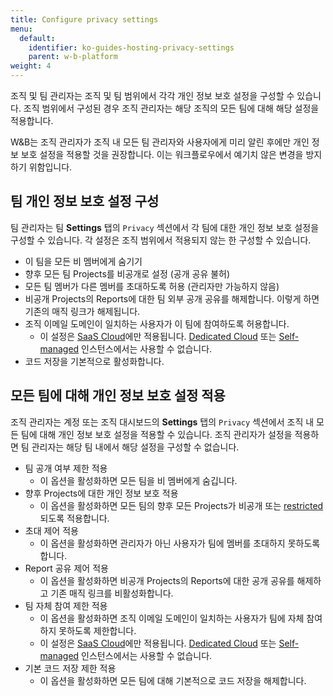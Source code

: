 ```yaml
---
title: Configure privacy settings
menu:
  default:
    identifier: ko-guides-hosting-privacy-settings
    parent: w-b-platform
weight: 4
---
```


조직 및 팀 관리자는 조직 및 팀 범위에서 각각 개인 정보 보호 설정을 구성할 수 있습니다. 조직 범위에서 구성된 경우 조직 관리자는 해당 조직의 모든 팀에 대해 해당 설정을 적용합니다.

<Note>
W&B는 조직 관리자가 조직 내 모든 팀 관리자와 사용자에게 미리 알린 후에만 개인 정보 보호 설정을 적용할 것을 권장합니다. 이는 워크플로우에서 예기치 않은 변경을 방지하기 위함입니다.
</Note>

## 팀 개인 정보 보호 설정 구성

팀 관리자는 팀 **Settings** 탭의 `Privacy` 섹션에서 각 팀에 대한 개인 정보 보호 설정을 구성할 수 있습니다. 각 설정은 조직 범위에서 적용되지 않는 한 구성할 수 있습니다.

* 이 팀을 모든 비 멤버에게 숨기기
* 향후 모든 팀 Projects를 비공개로 설정 (공개 공유 불허)
* 모든 팀 멤버가 다른 멤버를 초대하도록 허용 (관리자만 가능하지 않음)
* 비공개 Projects의 Reports에 대한 팀 외부 공개 공유를 해제합니다. 이렇게 하면 기존의 매직 링크가 해제됩니다.
* 조직 이메일 도메인이 일치하는 사용자가 이 팀에 참여하도록 허용합니다.
    * 이 설정은 [SaaS Cloud](/ko/platform/hosting/hosting-options/multi_tenant_cloud/)에만 적용됩니다. [Dedicated Cloud](/ko/platform/hosting/hosting-options/dedicated_cloud/) 또는 [Self-managed](/ko/platform/hosting/hosting-options/self-managed/) 인스턴스에서는 사용할 수 없습니다.
* 코드 저장을 기본적으로 활성화합니다.

## 모든 팀에 대해 개인 정보 보호 설정 적용

조직 관리자는 계정 또는 조직 대시보드의 **Settings** 탭의 `Privacy` 섹션에서 조직 내 모든 팀에 대해 개인 정보 보호 설정을 적용할 수 있습니다. 조직 관리자가 설정을 적용하면 팀 관리자는 해당 팀 내에서 해당 설정을 구성할 수 없습니다.

* 팀 공개 여부 제한 적용
    * 이 옵션을 활성화하면 모든 팀을 비 멤버에게 숨깁니다.
* 향후 Projects에 대한 개인 정보 보호 적용
    * 이 옵션을 활성화하면 모든 팀의 향후 모든 Projects가 비공개 또는 [restricted](/ko/platform/hosting/iam/access-management/restricted-projects/)되도록 적용합니다.
* 초대 제어 적용
    * 이 옵션을 활성화하면 관리자가 아닌 사용자가 팀에 멤버를 초대하지 못하도록 합니다.
* Report 공유 제어 적용
    * 이 옵션을 활성화하면 비공개 Projects의 Reports에 대한 공개 공유를 해제하고 기존 매직 링크를 비활성화합니다.
* 팀 자체 참여 제한 적용
    * 이 옵션을 활성화하면 조직 이메일 도메인이 일치하는 사용자가 팀에 자체 참여하지 못하도록 제한합니다.
    * 이 설정은 [SaaS Cloud](/ko/platform/hosting/hosting-options/multi_tenant_cloud/)에만 적용됩니다. [Dedicated Cloud](/ko/platform/hosting/hosting-options/dedicated_cloud/) 또는 [Self-managed](/ko/platform/hosting/hosting-options/self-managed/) 인스턴스에서는 사용할 수 없습니다.
* 기본 코드 저장 제한 적용
    * 이 옵션을 활성화하면 모든 팀에 대해 기본적으로 코드 저장을 해제합니다.
